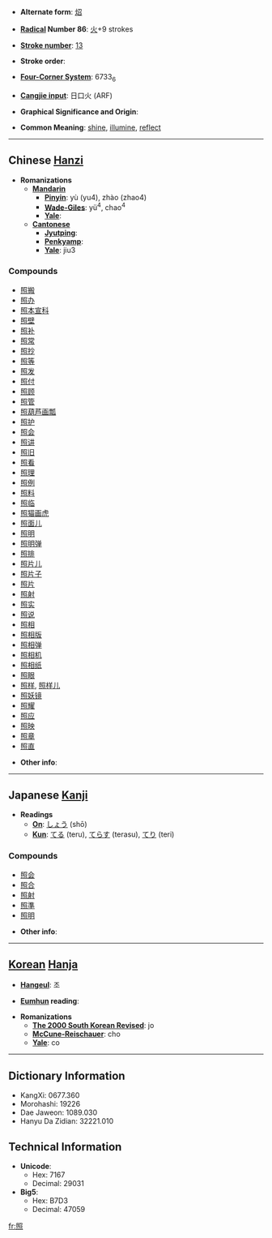 * '''Alternate form''': [[炤]]

* '''[[Wiktionary:Chinese radical index| Radical]] Number 86''': [[Wiktionary:Chinese radical index 火|火]]+9 strokes

* '''[[Wiktionary:Chinese total strokes index|Stroke number]]''': [[Wiktionary:Chinese total strokes index 13|13]]

* '''Stroke order''': 

* '''[[Wiktionary:Chinese four corner index|Four-Corner System]]''': 6733<sub>6</sub>

* '''[[Wiktionary:Chinese Cangjie index|Cangjie input]]''': 日口火 (ARF)

* '''Graphical Significance and Origin''': 

* '''Common Meaning''': [[shine]], [[illumine]], [[reflect]]

----

== Chinese [[Hanzi]] ==

* '''Romanizations'''
** '''[[Mandarin]]'''
*** '''[[Pinyin]]''': yù (yu4), zhào (zhao4)
*** '''[[Wade-Giles]]''': yü<sup>4</sup>, chao<sup>4</sup>
*** '''[[Yale]]''': 
** '''[[Cantonese]]'''
*** '''[[Jyutping]]''':
*** '''[[Penkyamp]]''': 
*** '''[[Yale]]''': jiu3

===Compounds===
*[[照搬]]
*[[照办]]
*[[照本宣科]]
*[[照壁]]
*[[照补]]
*[[照常]]
*[[照抄]]
*[[照等]]
*[[照发]]
*[[照付]]
*[[照顾]]
*[[照管]]
*[[照葫芦画瓢]]
*[[照护]]
*[[照会]]
*[[照讲]]
*[[照旧]]
*[[照看]]
*[[照理]]
*[[照例]]
*[[照料]]
*[[照临]]
*[[照猫画虎]]
*[[照面儿]]
*[[照明]]
*[[照明弹]]
*[[照排]]
*[[照片儿]]
*[[照片子]]
*[[照片]]
*[[照射]]
*[[照实]]
*[[照说]]
*[[照相]]
*[[照相版]]
*[[照相弹]]
*[[照相机]]
*[[照相纸]]
*[[照眼]]
*[[照样]], [[照样儿]]
*[[照妖镜]]
*[[照耀]]
*[[照应]]
*[[照映]]
*[[照章]]
*[[照直]]

* '''Other info''': 

----

== Japanese [[Kanji]] ==

* '''Readings'''
** '''[[On]]''': [[しょう]] (shō)
** '''[[Kun]]''': [[てる]] (teru), [[てらす]] (terasu), [[てり]] (teri)

===Compounds===
*[[照会]]
*[[照合]]
*[[照射]]
*[[照準]]
*[[照明]]

* '''Other info''':  

----

== [[Korean]] [[Hanja]] ==

* '''[[Hangeul]]''': 조

* '''[[Eumhun]] reading''': 

* '''Romanizations'''
** '''[[The 2000 South Korean Revised Romanization|The 2000 South Korean Revised]]''': jo
** '''[[McCune-Reischauer]]''': cho
** '''[[Yale]]''': co

----

== Dictionary Information ==

* KangXi: 0677.360
* Morohashi: 19226
* Dae Jaweon: 1089.030
* Hanyu Da Zidian: 32221.010

== Technical Information ==

* '''Unicode''':
** Hex: 7167
** Decimal: 29031
* '''Big5''':
** Hex: B7D3
** Decimal: 47059
[[fr:照]]